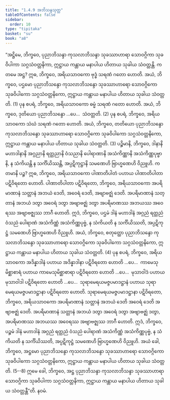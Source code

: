 ```yaml
---
title: "1.4.9 အဘိသန္ဒသုတ္တ"
tableOfContents: false
sidebar:
  order: 10
type: "tipitaka"
basket: "su"
book: "a8"
---
```



<DynamicBreadcrumb />

<Division number="39" book="a8">

<Paragraph number="367" book="a8">
“အဋ္ဌိမေ, ဘိက္ခဝေ, ပုညာဘိသန္ဒာ ကုသလာဘိသန္ဒာ သုခဿာဟာရာ သောဝဂ္ဂိကာ သုခဝိပါကာ သဂ္ဂသံဝတ္တနိကာ, ဣဋ္ဌာယ ကန္တာယ မနာပါယ ဟိတာယ သုခါယ သံဝတ္တန္တိ. ကတမေ အဋ္ဌ? ဣဓ, ဘိက္ခဝေ, အရိယသာဝကော ဗုဒ္ဓံ သရဏံ ဂတော ဟောတိ. အယံ, ဘိက္ခဝေ, ပဌမော ပုညာဘိသန္ဒော ကုသလာဘိသန္ဒော သုခဿာဟာရော သောဝဂ္ဂိကော သုခဝိပါကော သဂ္ဂသံဝတ္တနိကော, ဣဋ္ဌာယ ကန္တာယ မနာပါယ ဟိတာယ သုခါယ သံဝတ္တတိ. (1)
</Paragraph>

<Paragraph number="368" book="a8">
ပုန စပရံ, ဘိက္ခဝေ, အရိယသာဝကော ဓမ္မံ သရဏံ ဂတော ဟောတိ. အယံ, ဘိက္ခဝေ, ဒုတိယော ပုညာဘိသန္ဒော …ပေ…  သံဝတ္တတိ. (2)
</Paragraph>

<Paragraph number="369" book="a8">
ပုန စပရံ, ဘိက္ခဝေ, အရိယသာဝကော သံဃံ သရဏံ ဂတော ဟောတိ. အယံ, ဘိက္ခဝေ, တတိယော ပုညာဘိသန္ဒော ကုသလာဘိသန္ဒော သုခဿာဟာရော သောဝဂ္ဂိကော သုခဝိပါကော သဂ္ဂသံဝတ္တနိကော, ဣဋ္ဌာယ ကန္တာယ မနာပါယ ဟိတာယ သုခါယ သံဝတ္တတိ. (3)
</Paragraph>

<Paragraph number="370" book="a8">
ပဉ္စိမာနိ, ဘိက္ခဝေ, ဒါနာနိ မဟာဒါနာနိ အဂ္ဂညာနိ ရတ္တညာနိ ဝံသညာနိ ပေါရာဏာနိ အသံကိဏ္ဏာနိ အသံကိဏ္ဏပုဗ္ဗာနိ, န သံကိယန္တိ န သင်္ကိယိဿန္တိ, အပ္ပဋိကုဋ္ဌာနိ သမဏေဟိ ဗြာဟ္မဏေဟိ ဝိညူဟိ. ကတမာနိ ပဉ္စ? ဣဓ, ဘိက္ခဝေ, အရိယသာဝကော ပါဏာတိပါတံ ပဟာယ ပါဏာတိပါတာ ပဋိဝိရတော ဟောတိ. ပါဏာတိပါတာ ပဋိဝိရတော, ဘိက္ခဝေ, အရိယသာဝကော အပရိမာဏာနံ သတ္တာနံ အဘယံ ဒေတိ, အဝေရံ ဒေတိ, အဗျာဗဇ္ဈံ ဒေတိ. အပရိမာဏာနံ သတ္တာနံ အဘယံ ဒတွာ အဝေရံ ဒတွာ အဗျာဗဇ္ဈံ ဒတွာ အပရိမာဏဿ အဘယဿ အဝေရဿ အဗျာဗဇ္ဈဿ ဘာဂီ ဟောတိ. ဣဒံ, ဘိက္ခဝေ, ပဌမံ ဒါနံ မဟာဒါနံ အဂ္ဂညံ ရတ္တညံ ဝံသညံ ပေါရာဏံ အသံကိဏ္ဏံ အသံကိဏ္ဏပုဗ္ဗံ, န သံကိယတိ န သင်္ကိယိဿတိ, အပ္ပဋိကုဋ္ဌံ သမဏေဟိ ဗြာဟ္မဏေဟိ ဝိညူဟိ. အယံ, ဘိက္ခဝေ, စတုတ္ထော ပုညာဘိသန္ဒော ကုသလာဘိသန္ဒော သုခဿာဟာရော သောဝဂ္ဂိကော သုခဝိပါကော သဂ္ဂသံဝတ္တနိကော, ဣဋ္ဌာယ ကန္တာယ မနာပါယ ဟိတာယ သုခါယ သံဝတ္တတိ. (4)
</Paragraph>

<Paragraph number="371" book="a8">
ပုန စပရံ, ဘိက္ခဝေ, အရိယသာဝကော အဒိန္နာဒါနံ ပဟာယ အဒိန္နာဒါနာ ပဋိဝိရတော ဟောတိ …ပေ…  ကာမေသုမိစ္ဆာစာရံ ပဟာယ ကာမေသုမိစ္ဆာစာရာ ပဋိဝိရတော ဟောတိ …ပေ…  မုသာဝါဒံ ပဟာယ မုသာဝါဒါ ပဋိဝိရတော ဟောတိ …ပေ…  သုရာမေရယမဇ္ဇပမာဒဋ္ဌာနံ ပဟာယ သုရာမေရယမဇ္ဇပမာဒဋ္ဌာနာ ပဋိဝိရတော ဟောတိ. သုရာမေရယမဇ္ဇပမာဒဋ္ဌာနာ ပဋိဝိရတော, ဘိက္ခဝေ, အရိယသာဝကော အပရိမာဏာနံ သတ္တာနံ အဘယံ ဒေတိ အဝေရံ ဒေတိ အဗျာဗဇ္ဈံ ဒေတိ. အပရိမာဏာနံ သတ္တာနံ အဘယံ ဒတွာ အဝေရံ ဒတွာ အဗျာဗဇ္ဈံ ဒတွာ, အပရိမာဏဿ အဘယဿ အဝေရဿ အဗျာဗဇ္ဈဿ ဘာဂီ ဟောတိ. ဣဒံ, ဘိက္ခဝေ, ပဉ္စမံ ဒါနံ မဟာဒါနံ အဂ္ဂညံ ရတ္တညံ ဝံသညံ ပေါရာဏံ အသံကိဏ္ဏံ အသံကိဏ္ဏပုဗ္ဗံ, န သံကိယတိ န သင်္ကိယိဿတိ, အပ္ပဋိကုဋ္ဌံ သမဏေဟိ ဗြာဟ္မဏေဟိ ဝိညူဟိ. အယံ ခေါ, ဘိက္ခဝေ, အဋ္ဌမော ပုညာဘိသန္ဒော ကုသလာဘိသန္ဒော သုခဿာဟာရော သောဝဂ္ဂိကော သုခဝိပါကော သဂ္ဂသံဝတ္တနိကော, ဣဋ္ဌာယ ကန္တာယ မနာပါယ ဟိတာယ သုခါယ သံဝတ္တတိ. (5--8)
</Paragraph>

<Paragraph number="372" book="a8">
ဣမေ ခေါ, ဘိက္ခဝေ, အဋ္ဌ ပုညာဘိသန္ဒာ ကုသလာဘိသန္ဒာ သုခဿာဟာရာ သောဝဂ္ဂိကာ သုခဝိပါကာ သဂ္ဂသံဝတ္တနိကာ, ဣဋ္ဌာယ ကန္တာယ မနာပါယ ဟိတာယ သုခါယ သံဝတ္တန္တီ”တိ.

</Paragraph>
</Division>

<Paragraph number="373" type="center" book="a8">
နဝမံ.
</Paragraph>